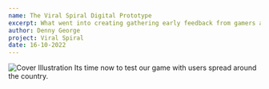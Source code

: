 ```yaml
---
name: The Viral Spiral Digital Prototype
excerpt: What went into creating gathering early feedback from gamers around the world
author: Denny George
project: Viral Spiral
date: 16-10-2022
---
```


![Cover Illustration](../images/test-cover.jpg)
Its time now to test our game with users spread around the country.
